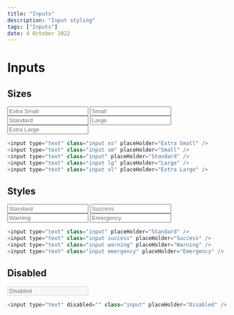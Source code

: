 ---
title: "Inputs"
description: "Input styling"
tags: ["Inputs"]
date: 4 October 2022
---

# Inputs

## Sizes

<input type="text" class="input xs" placeHolder="Extra Small" />
<input type="text" class="input sm" placeHolder="Small" />
<input type="text" class="input" placeHolder="Standard" />
<input type="text" class="input lg" placeHolder="Large" />
<input type="text" class="input xl" placeHolder="Extra Large" />

```js
<input type="text" class="input xs" placeHolder="Extra Small" />
<input type="text" class="input sm" placeHolder="Small" />
<input type="text" class="input" placeHolder="Standard" />
<input type="text" class="input lg" placeHolder="Large" />
<input type="text" class="input xl" placeHolder="Extra Large" />
```

## Styles

<input type="text" class="input" placeHolder="Standard" />
<input type="text" class="input success" placeHolder="Success" />
<input type="text" class="input warning" placeHolder="Warning" />
<input type="text" class="input emergency" placeHolder="Emergency" />

```js
<input type="text" class="input" placeHolder="Standard" />
<input type="text" class="input success" placeHolder="Success" />
<input type="text" class="input warning" placeHolder="Warning" />
<input type="text" class="input emergency" placeHolder="Emergency" />
```

## Disabled

<input type="text" disabled="" class="input" placeHolder="Disabled" />

```js
<input type="text" disabled="" class="input" placeHolder="Disabled" />
```
